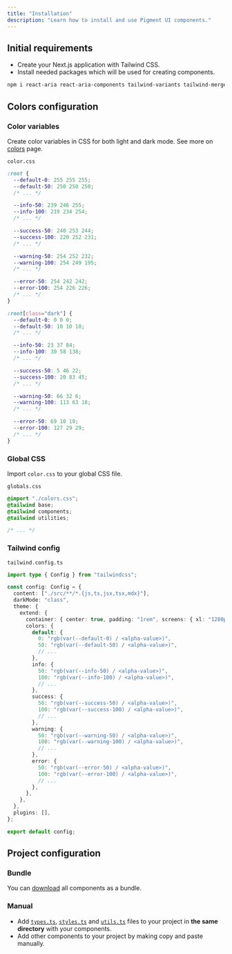 ```yaml
---
title: "Installation"
description: "Learn how to install and use Pigment UI components."
---
```


## Initial requirements

- Create your Next.js application with Tailwind CSS.
- Install needed packages which will be used for creating components.

```bash
npm i react-aria react-aria-components tailwind-variants tailwind-merge @radix-ui/react-slot @radix-ui/react-icons
```

## Colors configuration

<Steps>

### Color variables

Create color variables in CSS for both light and dark mode. See more on [colors](/docs/overview/colors) page.

`color.css`

```css
:root {
  --default-0: 255 255 255;
  --default-50: 250 250 250;
  /* ... */

  --info-50: 239 246 255;
  --info-100: 219 234 254;
  /* ... */

  --success-50: 240 253 244;
  --success-100: 220 252 231;
  /* ... */

  --warning-50: 254 252 232;
  --warning-100: 254 249 195;
  /* ... */

  --error-50: 254 242 242;
  --error-100: 254 226 226;
  /* ... */
}

:root[class="dark"] {
  --default-0: 0 0 0;
  --default-50: 10 10 10;
  /* ... */

  --info-50: 23 37 84;
  --info-100: 30 58 138;
  /* ... */

  --success-50: 5 46 22;
  --success-100: 20 83 45;
  /* ... */

  --warning-50: 66 32 6;
  --warning-100: 113 63 18;
  /* ... */

  --error-50: 69 10 10;
  --error-100: 127 29 29;
  /* ... */
}
```

### Global CSS

Import `color.css` to your global CSS file.

`globals.css`

```css
@import "./colors.css";
@tailwind base;
@tailwind components;
@tailwind utilities;

/* ... */
```

### Tailwind config

`tailwind.config.ts`

```ts
import type { Config } from "tailwindcss";

const config: Config = {
  content: ["./src/**/*.{js,ts,jsx,tsx,mdx}"],
  darkMode: "class",
  theme: {
    extend: {
      container: { center: true, padding: "1rem", screens: { xl: "1280px" } },
      colors: {
        default: {
          0: "rgb(var(--default-0) / <alpha-value>)",
          50: "rgb(var(--default-50) / <alpha-value>)",
          // ...
        },
        info: {
          50: "rgb(var(--info-50) / <alpha-value>)",
          100: "rgb(var(--info-100) / <alpha-value>)",
          // ...
        },
        success: {
          50: "rgb(var(--success-50) / <alpha-value>)",
          100: "rgb(var(--success-100) / <alpha-value>)",
          // ...
        },
        warning: {
          50: "rgb(var(--warning-50) / <alpha-value>)",
          100: "rgb(var(--warning-100) / <alpha-value>)",
          // ...
        },
        error: {
          50: "rgb(var(--error-50) / <alpha-value>)",
          100: "rgb(var(--error-100) / <alpha-value>)",
          // ...
        },
      },
    },
  },
  plugins: [],
};

export default config;
```

</Steps>

## Project configuration

### Bundle

You can [download](https://download-directory.github.io/?url=https://github.com/pigment-ui/website/tree/main/src/ui) all components as a bundle.

### Manual

- Add [`types.ts`](https://github.com/pigment-ui/website/blob/main/src/ui/types.ts), [`styles.ts`](https://github.com/pigment-ui/website/blob/main/src/ui/styles.ts) and [`utils.ts`](https://github.com/pigment-ui/website/blob/main/src/ui/utils.ts) files to your project in **the same directory** with your components.
- Add other components to your project by making copy and paste manually.
